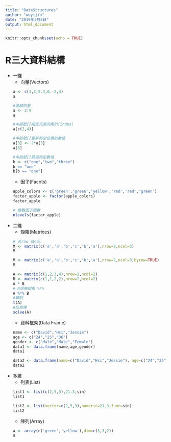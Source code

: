 ---
title: "DataStructures"
author: "wuyijin"
date: "2019年2月8日"
output: html_document
---

```{r setup, include=FALSE}
knitr::opts_chunk$set(echo = TRUE)
```

<h1>R三大資料結構</h1>
*   一維
    * 向量(Vectors)
    ```{r warning=FALSE}
    a <- c(1,2,5.3,6.-2,4)
    a

    #連續向量
    a <- 2:9 
    a

    #中括號[]指定元素的索引(index)
    a[c(2,4)] 

    #中括號[]更新特定位置的數值
    a[3] <- 2*a[3]
    a[3]

    #中括號[]篩選特定數值
    b <- c("one","two","three")
    b == "one"
    b[b == "one"]
    ```
    * 因子(Facots)
    ```{r warning=FALSE}
    apple_colors <- c('green','green','yellow','red','red','green')
    factor_apple <- factor(apple_colors)
    factor_apple   
    
    # 變數因子個數
    nlevels(factor_apple)
    ```   
*   二維
    * 矩陣(Matrices)
    ```{r warning=FALSE}
    # 先row 後col
    M <- matrix(c('a','a','b','c','b','a'),nrow=2,ncol=3)
    M
    
    M <- matrix(c('a','a','b','c','b','a'),nrow=2,ncol=3,byrow=TRUE)
    M
    
    A <- matrix(c(1,2,3,4),nrow=2,ncol=2)
    B <- matrix(c(1,1,2,2),nrow=2,ncol=2)
    A * B
    # R矩陣相乘 %*%
    A %*% B
    #轉制
    t(A)
    #反矩陣
    solve(A) 
    ```     
    * 資料框架(Data Frame)
    ```{r warning=FALSE}
    name <- c("David","Hsi","Jessie")
    age <- c("24","25","36")
    gender <- c("Male","Male","Female")
    data1 <- data.frame(name,age,gender)
    data1
    
    data2 <- data.frame(name=c("David","Hsi","Jessie"), age=c("24","25","36"), gender=c("Male","Male","Female"))
    data2
    ```    
*   多維
    * 列表(List)
    ```{r warning=FALSE}
    list1 <- list(c(2,5,3),21.3,sin)
    list1
    
    list2 <- list(vector=c(2,5,3),numeric=21.3,func=sin)
    list2
    ```    
    * 陣列(Array)
    ```{r warning=FALSE}    
    a <- array(c('green','yellow'),dim=c(3,3,2))
    a    
    ```